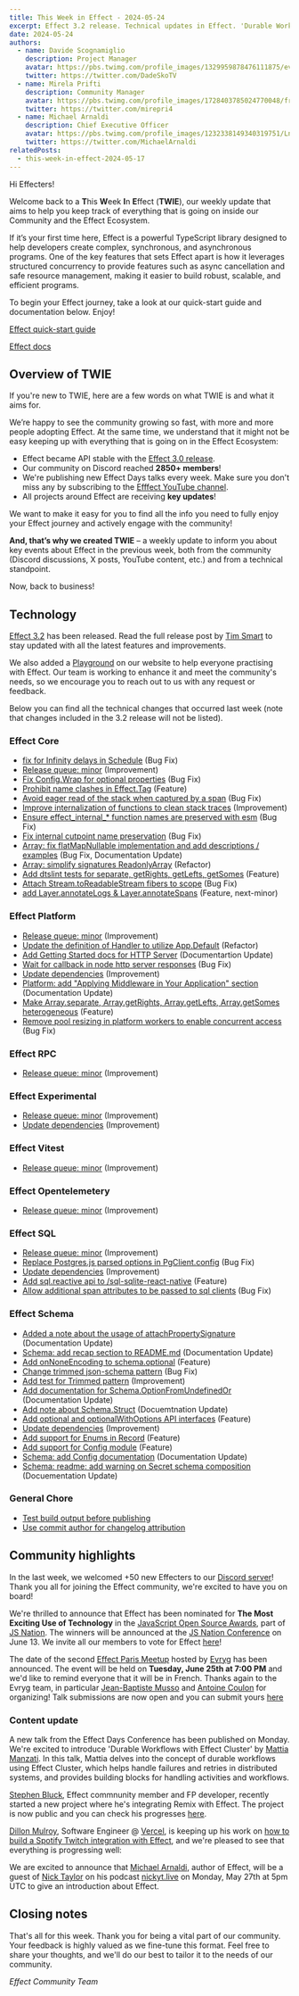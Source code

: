 ```yaml
---
title: This Week in Effect - 2024-05-24
excerpt: Effect 3.2 release. Technical updates in Effect. 'Durable Workflows with Effect Cluster' by Mattia Manzati. New Effect Paris Meetup date annoucement. Effect Nomination @ Javascript Open Source Award.
date: 2024-05-24
authors:
  - name: Davide Scognamiglio
    description: Project Manager
    avatar: https://pbs.twimg.com/profile_images/1329959878476111875/evHG8VX6_400x400.jpg
    twitter: https://twitter.com/DadeSkoTV
  - name: Mirela Prifti
    description: Community Manager
    avatar: https://pbs.twimg.com/profile_images/1728403785024770048/frKphayT_400x400.jpg
    twitter: https://twitter.com/mirepri4
  - name: Michael Arnaldi
    description: Chief Executive Officer
    avatar: https://pbs.twimg.com/profile_images/1232338149340319751/Ln9nNWyk_400x400.jpg
    twitter: https://twitter.com/MichaelArnaldi
relatedPosts:
  - this-week-in-effect-2024-05-17
---
```


Hi Effecters! 

Welcome back to a **T**his **W**eek **I**n **E**ffect (**TWIE**), our weekly update that aims to help you keep track of everything that is going on inside our Community and the Effect Ecosystem.

If it’s your first time here, Effect is a powerful TypeScript library designed to help developers create complex, synchronous, and asynchronous programs. One of the key features that sets Effect apart is how it leverages structured concurrency to provide features such as async cancellation and safe resource management, making it easier to build robust, scalable, and efficient programs.

To begin your Effect journey, take a look at our quick-start guide and documentation below. Enjoy!

[Effect quick-start guide](/docs/quickstart)

[Effect docs](/docs/introduction)

## Overview of TWIE

If you're new to TWIE, here are a few words on what TWIE is and what it aims for.

We’re happy to see the community growing so fast, with more and more people adopting Effect. At the same time, we understand that it might not be easy keeping up with everything that is going on in the Effect Ecosystem:

- Effect became API stable with the [Effect 3.0 release](https://effect.website/blog/effect-3.0).
- Our community on Discord reached **2850+ members**!
- We're publishing new Effect Days talks every week. Make sure you don't miss any by subscribing to the [Efffect YouTube channel](https://www.youtube.com/@effect-ts).
- All projects around Effect are receiving **key updates**!

We want to make it easy for you to find all the info you need to fully enjoy your Effect journey and actively engage with the community!

**And, that’s why we created TWIE** – a weekly update to inform you about key events about Effect in the previous week, both from the community (Discord discussions, X posts, YouTube content, etc.) and from a technical standpoint.

Now, back to business!


## Technology

[Effect 3.2](https://effect.website/blog/effect-3.2) has been released. Read the full release post by [Tim Smart](https://x.com/tim_smart) to stay updated with all the latest features and improvements.

We also added a [Playground](https://effect.website/play) on our website to help everyone practising with Effect. Our team is working to enhance it and meet the community's needs, so we encourage you to reach out to us with any request or feedback.
<Tweet id="1793853994617500008" />

Below you can find all the technical changes that occurred last week (note that changes included in the 3.2 release will not be listed).

### Effect Core
+ [fix for Infinity delays in Schedule](https://github.com/Effect-TS/effect/pull/2773) (Bug Fix)
+ [Release queue: minor](https://github.com/Effect-TS/effect/pull/2690) (Improvement)
+ [Fix Config.Wrap for optional properties](https://github.com/Effect-TS/effect/pull/2779) (Bug Fix)
+ [Prohibit name clashes in Effect.Tag](https://github.com/Effect-TS/effect/pull/2787) (Feature)
+ [Avoid eager read of the stack when captured by a span](https://github.com/Effect-TS/effect/pull/2798) (Bug Fix)
+ [Improve internalization of functions to clean stack traces](https://github.com/Effect-TS/effect/pull/2797) (Improvement)
+ [Ensure effect_internal_* function names are preserved with esm](https://github.com/Effect-TS/effect/pull/2804) (Bug Fix)
+ [Fix internal cutpoint name preservation](https://github.com/Effect-TS/effect/pull/2805) (Bug Fix)
+ [Array: fix flatMapNullable implementation and add descriptions / examples](https://github.com/Effect-TS/effect/pull/2808) (Bug Fix, Documentation Update)
+ [Array: simplify signatures ReadonlyArray](https://github.com/Effect-TS/effect/pull/2823) (Refactor)
+ [Add dtslint tests for separate, getRights, getLefts, getSomes](https://github.com/Effect-TS/effect/pull/2825) (Feature)
+ [Attach Stream.toReadableStream fibers to scope](https://github.com/Effect-TS/effect/pull/2834) (Bug Fix)
+ [add Layer.annotateLogs & Layer.annotateSpans](https://github.com/Effect-TS/effect/pull/2836) (Feature, next-minor)

### Effect Platform
+ [Release queue: minor](https://github.com/Effect-TS/effect/pull/2690) (Improvement)
+ [Update the definition of Handler to utilize App.Default](https://github.com/Effect-TS/effect/pull/2784) (Refactor)
+ [Add Getting Started docs for HTTP Server](https://github.com/Effect-TS/effect/pull/2771) (Documentartion Update)
+ [Wait for callback in node http server responses](https://github.com/Effect-TS/effect/pull/2796) (Bug Fix)
+ [Update dependencies](https://github.com/Effect-TS/effect/pull/2803) (Improvement)
+ [Platform: add "Applying Middleware in Your Application" section](https://github.com/Effect-TS/effect/pull/2826) (Documentation Update)
+ [Make Array.separate, Array.getRights, Array.getLefts, Array.getSomes heterogeneous](https://github.com/Effect-TS/effect/pull/2744) (Feature)
+ [Remove pool resizing in platform workers to enable concurrent access](https://github.com/Effect-TS/effect/pull/2835) (Bug Fix)

### Effect RPC
+ [Release queue: minor](https://github.com/Effect-TS/effect/pull/2690) (Improvement)

### Effect Experimental
+ [Release queue: minor](https://github.com/Effect-TS/effect/pull/2690) (Improvement)
+ [Update dependencies](https://github.com/Effect-TS/effect/pull/2803) (Improvement)

### Effect Vitest
+ [Release queue: minor](https://github.com/Effect-TS/effect/pull/2690) (Improvement)

### Effect Opentelemetery
+ [Release queue: minor](https://github.com/Effect-TS/effect/pull/2690) (Improvement)

### Effect SQL
+ [Release queue: minor](https://github.com/Effect-TS/effect/pull/2690) (Improvement)
+ [Replace Postgres.js parsed options in PgClient.config](https://github.com/Effect-TS/effect/pull/2783) (Bug Fix)
+ [Update dependencies](https://github.com/Effect-TS/effect/pull/2803) (Improvement)
+ [Add sql.reactive api to /sql-sqlite-react-native](https://github.com/Effect-TS/effect/pull/2833) (Feature)
+ [Allow additional span attributes to be passed to sql clients](https://github.com/Effect-TS/effect/pull/2838) (Bug Fix)

### Effect Schema
+ [Added a note about the usage of attachPropertySignature](https://github.com/Effect-TS/effect/pull/2770) (Documentation Update)
+ [Schema: add recap section to README.md](https://github.com/Effect-TS/effect/pull/2774) (Documentation Update)
+ [Add onNoneEncoding to schema.optional](https://github.com/Effect-TS/effect/pull/2772) (Feature)
+ [Change trimmed json-schema pattern](https://github.com/Effect-TS/effect/pull/2775) (Bug Fix)
+ [Add test for Trimmed pattern](https://github.com/Effect-TS/effect/pull/2782) (Improvement)
+ [Add documentation for Schema.OptionFromUndefinedOr](https://github.com/Effect-TS/effect/pull/2786) (Documentation Update)
+ [Add note about Schema.Struct](https://github.com/Effect-TS/effect/pull/2790) (Docuemtnation Update)
+ [Add optional and optionalWithOptions API interfaces](https://github.com/Effect-TS/effect/pull/2794) (Feature)
+ [Update dependencies](https://github.com/Effect-TS/effect/pull/2803) (Improvement)
+ [Add support for Enums in Record](https://github.com/Effect-TS/effect/pull/2814) (Feature)
+ [Add support for Config module](https://github.com/Effect-TS/effect/pull/2816) (Feature)
+ [Schema: add Config documentation](https://github.com/Effect-TS/effect/pull/2821) (Documentation Update)
+ [Schema: readme: add warning on Secret schema composition](https://github.com/Effect-TS/effect/pull/2822) (Docuementation Update)


### General Chore
+ [Test build output before publishing](https://github.com/Effect-TS/effect/pull/2759)
+ [Use commit author for changelog attribution](https://github.com/Effect-TS/effect/pull/2802) 

## Community highlights

In the last week, we welcomed +50 new Effecters to our [Discord server](https://discord.gg/effect-ts)! Thank you all for joining the Effect community, we're excited to have you on board!

We're thrilled to announce that Effect has been nominated for **The Most Exciting Use of Technology** in the [JavaScript Open Source Awards](https://osawards.com/javascript), part of [JS Nation](https://x.com/thejsnation). The winners will be announced at the [JS Nation Conference](https://jsnation.com/schedule-offline) on June 13.
We invite all our members to vote for Effect [here](https://docs.google.com/forms/d/e/1FAIpQLSdvQ9SjAgoDO8H9-wIigTcOexPtEE-ihas6_s2foZhyEF2Rrw/viewform)!

<Tweet id="1793926524044718256" />

The date of the second [Effect Paris Meetup](https://www.meetup.com/effect-paris/#) hosted by [Evryg](https://www.evryg.com) has been announced. The event will be held on **Tuesday, June 25th at 7:00 PM** and we'd like to remind everyone that it will be in French. Thanks again to the Evryg team, in particular [Jean-Baptiste Musso](https://twitter.com/jbmusso) and [Antoine Coulon](https://twitter.com/c9antoine) for organizing! Talk submissions are now open and you can submit yours [here](https://github.com/evryg-org/effect-paris/issues/new?template=talk.yml)

<Tweet id="1793661086291710258" />


### Content update

A new talk from the Effect Days Conference has been published on Monday. We're excited to introduce 'Durable Workflows with Effect Cluster' by [Mattia Manzati](https://twitter.com/MattiaManzati). In this talk, Mattia delves into the concept of durable workflows using Effect Cluster, which helps handle failures and retries in distributed systems, and provides building blocks for handling activities and workflows.
<YouTube url="https://www.youtube.com/embed/EcyrFrJFMWY?si=aEl-NyAeFzTMHNTV" />

[Stephen Bluck](https://x.com/whatthebluck), Effect commnunity member and FP developer, recently started a new project where he's integrating Remix with Effect. The project is now public and you can check his progresses [here](https://github.com/stevebluck/chuz).
<Tweet id="1792576786326257860" />

[Dillon Mulroy](https://twitter.com/dillon_mulroy), Software Engineer @ [Vercel](https://vercel.com), is keeping up his work on [how to build a Spotify Twitch integration with Effect](https://www.twitch.tv/dmmulroy/videos), and we're pleased to see that everything is progressing well:

<Tweet id="1794019361876750644" />

We are excited to announce that [Michael Arnaldi](https://x.com/MichaelArnaldi), author of Effect, will be a guest of [Nick Taylor](https://x.com/nickytonline) on his podcast [nickyt.live](https://nickyt.live/) on Monday, May 27th at 5pm UTC to give an introduction about Effect.
<Tweet id="1793244515580400087" />

## Closing notes

That's all for this week. Thank you for being a vital part of our community. Your feedback is highly valued as we fine-tune this format. Feel free to share your thoughts, and we'll do our best to tailor it to the needs of our community.

_Effect Community Team_

